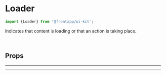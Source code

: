 
<Meta title="Components/Loader" of={Loader} />

# Loader

<Canvas>
  <Story id="components-loader--basic" />
</Canvas>
<Canvas>
  <Story id="components-loader--big" />
</Canvas>

```typescript
import {Loader} from '@frontapp/ui-kit';
```

Indicates that content is loading or that an action is taking place.

<br />

## Props

<PureArgsTable of={Loader} />

<hr />
<hr />
